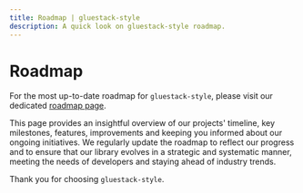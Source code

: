 ```yaml
---
title: Roadmap | gluestack-style
description: A quick look on gluestack-style roadmap.
---
```



<Meta title="More/Roadmap" />

# Roadmap

For the most up-to-date roadmap for `gluestack-style`, please visit our dedicated [roadmap page](https://geekyants.notion.site/geekyants/b3f918269c254f02bd043b16fc5fef13?v=9ad124b0ea6c4a8896ad0a79d6c72cc0).

This page provides an insightful overview of our projects' timeline, key milestones, features, improvements and keeping you informed about our ongoing initiatives. We regularly update the roadmap to reflect our progress and to ensure that our library evolves in a strategic and systematic manner, meeting the needs of developers and staying ahead of industry trends.

Thank you for choosing `gluestack-style`.
